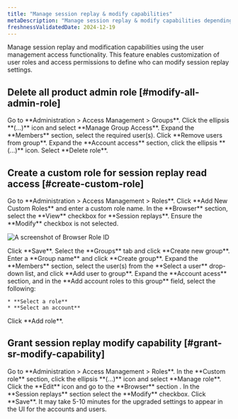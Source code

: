 ```yaml
---
title: "Manage session replay & modify capabilities"
metaDescription: "Manage session replay & modify capabilities depending on the role"
freshnessValidatedDate: 2024-12-19
---
```


Manage session replay and modification capabilities using the user management access functionality. This feature enables customization of user roles and access permissions to define who can modify session replay settings.

## Delete all product admin role [#modify-all-admin-role]

<Steps>

  <Step>
    Go to <DNT>**Administration > Access Management > Groups**</DNT>.
  </Step>

  <Step>
    Click the ellipsis **(...)** icon and select <DNT>**Manage Group Access**</DNT>.
  </Step>

  <Step>
    Expand the **Members** section, select the required user(s).
  </Step>

  <Step>
    Click **Remove users from group**.
  </Step>

  <Step>
    Expand the **Account access** section, click the ellipsis **(...)** icon.
  </Step> 

  <Step>
     Select **Delete role**.
  </Step>

</Steps>

## Create a custom role for session replay read access [#create-custom-role]

<Steps>

  <Step>
    Go to <DNT>**Administration > Access Management > Roles**</DNT>.
  </Step>

  <Step>
    Click <DNT>**Add New Custom Roles**</DNT> and enter a custom role name.
  </Step>

  <Step>
    In the <DNT>**Browser**</DNT> section, select the <DNT>**View**</DNT> checkbox for <DNT>**Session replays**</DNT>. Ensure the <DNT>**Modify**</DNT> checkbox is not selected.

   <img
     title="Browser Role ID"
     alt="A screenshot of Browser Role ID"
     src="/images/browser-role-id.webp"
   />
  </Step>

  <Step>
    Click <DNT>**Save**</DNT>.
  </Step>

  <Step>  
    Select the <DNT>**Groups**</DNT> tab and click <DNT>**Create new group**</DNT>.
  </Step>

  <Step>
    Enter a <DNT>**Group name**</DNT> and click <DNT>**Create group**</DNT>.
  </Step>

  <Step>
    Expand the <DNT>**Members**</DNT> section, select the user(s) from the **Select a user** drop-down list, and click **Add user to group**.
  </Step>

  <Step>
    Expand the **Account acess** section, and in the **Add account roles to this group** field, select the following:
    
    * **Select a role**
    * **Select an account**
  </Step>

  <Step>
    Click **Add role**.
  </Step>

</Steps>

## Grant session replay modify capability [#grant-sr-modify-capability]

<Steps>

  <Step>
    Go to <DNT>**Administration > Access Management > Roles**</DNT>.
  </Step>

  <Step>
    In the <DNT>**Custom role**</DNT> section, click the ellipsis **(...)** icon and select <DNT>**Manage role**</DNT>.
  </Step>

  <Step>
    Click the <DNT>**Edit**</DNT> icon and go to the <DNT>**Browser**</DNT> section .
  </Step>

  <Step>
    In the <DNT>**Session replays**</DNT> section select the <DNT>**Modify**</DNT> checkbox.
  </Step>

  <Step>
    Click <DNT>**Save**</DNT>.
  </Step>

</Steps>

<Callout variant="important">
  It may take 5-10 minutes for the upgraded settings to appear in the UI for the accounts and users.
</Callout>